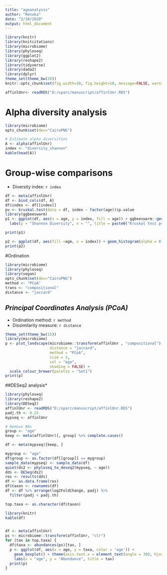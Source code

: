 ---
title: "ageanalysis"
author: "Renuka"
date: "2/10/2020"
output: html_document
---

```{r alpha, message=F, echo=F, echo=FALSE}
library(knitr)
library(knitcitations)
library(microbiome)
library(phyloseq)
library(ggplot2)
library(reshape2)
library(tidyverse)
library(dada2)
library(dplyr)
theme_set(theme_bw(20))
knitr::opts_chunk$set(fig.width=10, fig.height=10, message=FALSE, warning=FALSE)

affinlUnr<- readRDS("D:/sparc/manuscript/affinlUnr.RDS")

```
# Alpha diversity analysis

```{r alpha1, echo=FALSE, message=FALSE, warning=FALSE}
library(microbiome)
opts_chunk$set(dev="CairoPNG")

# Estimate alpha diversities
A <- alpha(affinlUnr)
index <- "diversity_shannon"
kable(head(A))
```


# Group-wise comparisons
* Diversity index: `r index`

```{r group_comp, echo=FALSE, echo=FALSE, message=FALSE, fig.width=10, fig.height=8, fig.show="keep", out.width="50%"}
df <- meta(affinlUnr)
df <- bind_cols(df, A)
df$index <- df[[index]]
pv <- kruskal.test(data = df, index ~ factor(age))$p.value
library(ggbeeswarm)
p1 <- ggplot(df, aes(x = age, y = index, fill = age)) + ggbeeswarm::geom_beeswarm() + theme(axis.text.x = element_text(angle = 0, hjust = 1)) +
  labs(y = "Shannon Diversity", x = "", title = paste0("Kruskal test p=", round(pv, 2)))

print(p1)

p2 <- ggplot(df, aes(fill =age, x = index)) + geom_histogram(alpha = 0.5) + labs(x = "Shannon Diversity", y = "Density")
print(p2)

```







#Ordination

```{r init, echo=FALSE, message=FALSE}
library(microbiome)
library(phyloseq)
library(vegan)
opts_chunk$set(dev="CairoPNG")
method <- "PCoA"
trans <- "compositional"
distance <- "jaccard"
```

## *Principal Coordinates Analysis (PCoA)*

* Ordination method: `r method`
* Dissimilarity measure: `r distance`

```{r pcoa, echo=FALSE, message=FALSE, fig.width=9, fig.height=5, out.width="50%", fig.show="hold"}
theme_set(theme_bw(15))
library(microbiome)
p <- plot_landscape(microbiome::transform(affinlUnr , "compositional"),
                    distance = "jaccard",
                    method = "PCoA",
                    size = 3,
                    col = "age",
                    shading = FALSE) +
  scale_colour_brewer(palette = "Set1")		    
print(p)
```

##DESeq2 analysis*



```{r DESeq2, echo=FALSE, message=FALSE, fig.width=9, fig.height=5, out.width="50%", fig.show="hold"}
library(phyloseq)
library(reshape2)
library(DESeq2)
affinlUnr <- readRDS("D:/sparc/manuscript/affinlUnr.RDS")
padj.th <- 0.25
mypseq <- affinlUnr

# Remove NAs
group <- "age"
keep <- meta(affinlUnr)[, group] %>% complete.cases()

df <- meta(mypseq)[keep, ]

mygroup <- "age"
df$group <- as.factor(df[[group]] == mygroup)
sample_data(mypseq) <- sample_data(df)
quiet(ds2 <- phyloseq_to_deseq2(mypseq, ~ age))
dds <- DESeq(ds2)
res <- results(dds)
df <- as.data.frame(res)
df$taxon <- rownames(df)
df <- df %>% arrange(log2FoldChange, padj) %>%
  filter(padj < padj.th) 

top.taxa <- as.character(df$taxon)

library(knitr)
kable(df)


df <- meta(affinlUnr)
ps <- microbiome::transform(affinlUnr, "clr")
for (tax in top.taxa) {
  df$taxa <- abundances(ps)[tax, ]
  p <- ggplot(df, aes(x = age, y = taxa, color = 'age')) +
    geom_boxplot() + theme(axis.text.x = element_text(angle = 360, hjust = 1)) +
    labs(x = "age", y = "Abundance", title = tax)
  print(p)
}

```


